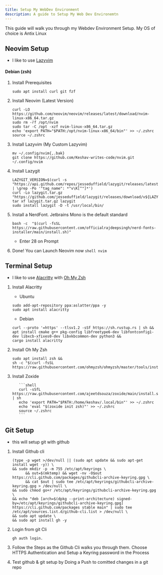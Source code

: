 ```yaml
---
title: Setup My WebDev Environment
description: A guide to Setup My Web Dev Environemtn
---
```



This guide will walk you through my Webdev Environment Setup.
My OS of choice is Antix Linux

## Neovim Setup

- I like to use [Lazyvim](https://www.lazyvim.org/)

#### Debian (zsh)

<Steps>
  
1. Install Prerequisites

    ```shell
    sudo apt install curl git fzf
    ```

2. Install Neovim (Latest Version)

   ```shell
   curl -LO https://github.com/neovim/neovim/releases/latest/download/nvim-linux-x86_64.tar.gz
   sudo rm -rf /opt/nvim
   sudo tar -C /opt -xzf nvim-linux-x86_64.tar.gz
   echo 'export PATH="$PATH:/opt/nvim-linux-x86_64/bin"' >> ~/.zshrc
   source ~/.zshrc
   ```

3. Install Lazyvim (My Custom Lazyvim)

   ```shell
   mv ~/.config/nvim{,.bak}
   git clone https://github.com/Keshav-writes-code/nvim.git ~/.config/nvim
   ```

4. Install Lazygit

   ```shell
   LAZYGIT_VERSION=$(curl -s "https://api.github.com/repos/jesseduffield/lazygit/releases/latest" | \grep -Po '"tag_name": *"v\K[^"]*')
   curl -Lo lazygit.tar.gz "https://github.com/jesseduffield/lazygit/releases/download/v${LAZYGIT_VERSION}/lazygit_${LAZYGIT_VERSION}_Linux_x86_64.tar.gz"
   tar xf lazygit.tar.gz lazygit
   sudo install lazygit -D -t /usr/local/bin/
   ```

5. Install a NerdFont. Jetbrains Mono is the default standard

   ```shell
   bash -c  "$(curl -fsSL https://raw.githubusercontent.com/officialrajdeepsingh/nerd-fonts-installer/main/install.sh)"
   ```

   - Enter 28 on Prompt

6. Done! You can Launch Neovim now
   `shell
nvim
`
   </Steps>

## Terminal Setup

- I like to use [Alacritty](https://alacritty.org/) with [Oh My Zsh](https://ohmyz.sh/)

<Steps>

1. Install Alacritty

    - Ubuntu

    ```shell
    sudo add-apt-repository ppa:aslatter/ppa -y
    sudo apt install alacritty
    ```

    - Debian

    ```shell
    curl --proto '=https' --tlsv1.2 -sSf https://sh.rustup.rs | sh &&
    apt install cmake g++ pkg-config libfreetype6-dev libfontconfig1-dev libxcb-xfixes0-dev libxkbcommon-dev python3 &&
    cargo install alacritty
    ```

2. Install Oh My Zsh

    ```shell
    sudo apt install zsh &&
    sh -c "$(curl -fsSL https://raw.githubusercontent.com/ohmyzsh/ohmyzsh/master/tools/install.sh)"
    ```

3. Install Zoxide

          ```shell
          curl -sSfL https://raw.githubusercontent.com/ajeetdsouza/zoxide/main/install.sh | sh
          echo 'export PATH="$PATH:/home/keshav/.local/bin"' >> ~/.zshrc
          echo 'eval "$(zoxide init zsh)"' >> ~/.zshrc
          source ~/.zshrc
          ```

    </Steps>

## Git Setup

- this will setup git with github

<Steps>

1. Install Github cli

   ```shell
   (type -p wget >/dev/null || (sudo apt update && sudo apt-get install wget -y)) \
   && sudo mkdir -p -m 755 /etc/apt/keyrings \
         && out=$(mktemp) && wget -nv -O$out https://cli.github.com/packages/githubcli-archive-keyring.gpg \
         && cat $out | sudo tee /etc/apt/keyrings/githubcli-archive-keyring.gpg > /dev/null \
   && sudo chmod go+r /etc/apt/keyrings/githubcli-archive-keyring.gpg \
   && echo "deb [arch=$(dpkg --print-architecture) signed-by=/etc/apt/keyrings/githubcli-archive-keyring.gpg] https://cli.github.com/packages stable main" | sudo tee /etc/apt/sources.list.d/github-cli.list > /dev/null \
   && sudo apt update \
   && sudo apt install gh -y
   ```

2. Login from git Cli

   ```shell
   gh auth login.
   ```

3. Follow the Steps as the Github Cli walks you through them. Choose HTTPS Authentication and Setup a Keyring password in the Process
4. Test github & git setup by Doing a Push to comitted changes in a git repo

</Steps>
